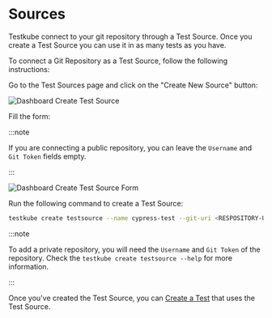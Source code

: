
# Sources

Testkube connect to your git repository through a Test Source. Once you create a Test Source you can use it in as many tests as you have.

To connect a Git Repository as a Test Source, follow the following instructions:

<Tabs groupId="dashboard-cli">
<TabItem value="dash" label="Dashboard">

Go to the Test Sources page and click on the "Create New Source" button:

![Dashboard Create Test Source](../img/dashboard-create-test-source.png)


Fill the form:

:::note

If you are connecting a public repository, you can leave the `Username` and `Git Token` fields empty.

:::

![Dashboard Create Test Source Form](../img/dashboard-create-test-source-form.png)

</TabItem>

<TabItem value="cli" label="CLI">

Run the following command to create a Test Source:

```sh
testkube create testsource --name cypress-test --git-uri <RESPOSITORY-URL>
```

:::note

To add a private repository, you will need the `Username` and `Git Token` of the repository. Check the `testkube create testsource --help` for more information.

:::


</TabItem>
</Tabs>

Once you've created the Test Source, you can [Create a Test](./creating-tests) that uses the Test Source. 
